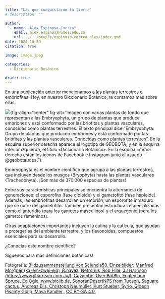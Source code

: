 ```yaml
---
title: "Las que conquistaron la tierra"
# description: ""

author: 
  - name: "Álex Espinosa-Correa"
    email: alex.espinosa@udea.edu.co
    url: ../../people/espinosa-correa_alex/index.qmd
date: 2024-10-09
citation: true

image: image.jpeg

categories:
  - Diccionario Botánico

draft: true
---
```


En una [publicación anterior](../2024-09-23_diccionario-botanico) mencionamos a las plantas terrestres o embriofitas. Hoy, en nuestro Diccionario Botánico, te contamos más sobre ellas.

![](image.jpeg){fig-align="center" fig-alt="Imagen con varias plantas de fondo que representan a las Embryophyta, un grupo de plantas que produce embriones y está conformado por las briofitas y plantas vasculares, conocidas como plantas terrestres. El texto principal dice: "Embryophyta: Grupo de plantas que producen embriones y está conformado por las briofitas y las plantas vasculares. Conocidas como plantas terrestres". En la esquina superior derecha aparece el logotipo de GEOBOTA, y en la esquina inferior izquierda, el título «Diccionario Botánico». En la esquina inferior derecha están los iconos de Facebook e Instagram junto al usuario @geobotaudea."}

Embryophyta es el nombre científico que agrupa a las plantas terrestres, que incluyen desde los musgos (Bryophyta) hasta las plantas vasculares (Tracheophyta). ¡Son más de 370.000 especies de plantas!

Entre sus características principales se encuentra la alternancia de generaciones: el esporofito (fase diploide) y el gametofito (fase haploide). Además, las embriofitas desarrollan un embrión, un esporofito inmaduro que se nutre del gametofito. También presentan estructuras especializadas como el anteridio (para los gametos masculinos) y el arquegonio (para los gametos femeninos).

Otras adaptaciones importantes incluyen la cutina y la cutícula, que ayudan a protegerlas del ambiente terrestre, y los flavonoides, compuestos esenciales para su desarrollo.

¿Conocías este nombre científico?

Síguenos para más definiciones botánicas!

Fotografía: <a href="https://commons.wikimedia.org/wiki/File:Embryophyta_1.png">Bildzusammenstellung von Sciencia58, Einzelbilder: Manfred Morgner (ka-em-zwei-ein), B.navez, Nefronus, Rob Hille, JJ Harrison (https://www.jjharrison.com.au/), Cayambe, User:BotBln, Englemann Spruce, Ed Ogle, www.biolib.de, SonoranDesertNPS from Tucson, Saguaro cactus, Andreas Eils, Christoph Neumüller,  Kurt Stueber, Syrio, Gideon Pisanty Gidip, Maya Kandler,</a>, <a href="https://creativecommons.org/licenses/by-sa/4.0">CC BY-SA 4.0</a>, 

